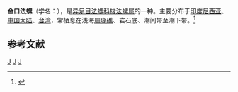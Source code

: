 {{Speciesbox 
| taxon = Cymatium nicobaricum
| image = Monoplex_nicobaricus_01.JPG
| binomial_authority = (Roeding, 1798)
}}
'''金口法螺'''（学名：''{{lang|la|Cymatium nicobaricum}}''），是[[异足目|异足目]][[法螺科|法螺科]][[梭法螺属|梭法螺属]]的一种。主要分布于[[印度尼西亚|印度尼西亚]]、[[中国大陆|中国大陆]]、[[台湾|台湾]]，常栖息在浅海[[珊瑚礁|珊瑚礁]]、岩石底、潮间带至潮下带。<ref>{{cite web|url=http://shell.sinica.edu.tw/chinese/shellbase_detail.php?science_no=739|title=国际贝库：金口法螺|publisher=台湾贝类资料库|accessdate=2009-08-11}}</ref>

== 参考文献 ==
{{reflist}}
{{taxonbar}}
[[Category:_1798年描述的动物|J]]
[[Category:毛法螺属|J]]
[[Category:大西洋軟體動物|J]]
